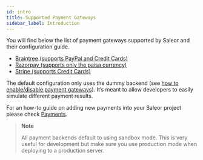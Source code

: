 ```yaml
---
id: intro
title: Supported Payment Gateways
sidebar_label: Introduction
---
```


You will find below the list of payment gateways supported by Saleor and their configuration guide.

- [Braintree (supports PayPal and Credit Cards)](/docs/payment-gateways/braintree)
- [Razorpay (supports only the paisa currency)](/docs/payment-gateways/razorpay)
- [Stripe (supports Credit Cards)](/docs/payment-gateways/stripe)

The default configuration only uses the dummy backend (see [how to enable/disable payment gateways](/docs/getting-started/configuration#payments-gateways)). It’s meant to allow developers to easily simulate different payment results.

For an how-to guide on adding new payments into your Saleor project please check [Payments](/docs/guides/payments).

> **Note**
>
> All payment backends default to using sandbox mode. This is very useful for development but make sure you use production mode when deploying to a production server.